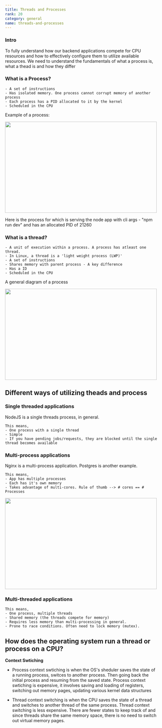 ```yaml
---
title: Threads and Processes
rank: 20
category: general
name: threads-and-processes
---
```


### Intro

To fully understand how our backend applications compete for CPU resources and how to effectively configure them to utilize
available resources. We need to understand the fundamentals of what a process is, what a thead is and how they differ


### What is a Process?

```
- A set of instructions
- Has isolated memory. One process cannot corrupt memory of another process
- Each process has a PID allocated to it by the kernel
- Scheduled in the CPU
```

Example of a process:

<Image src={psAuxImage} alt="" width="500" height="300" />

Here is the process for which is serving the node app with cli args - "npm run dev" and has an allocated
PID of 21260


### What is a thread?

```
- A unit of execution within a process. A process has atleast one thread.
- In Linux, a thread is a 'light weight process (LWP)'
- A set of instructions
- Shares memory with parent process - A key difference
- Has a ID
- Scheduled in the CPU
```

A general diagram of a process

<Image src={threadsProcessImage} alt="" width="500" height="300" />


## Different ways of utilizing theads and process

### Single threaded applications

NodeJS is a single threads process, in general.

```
This means,
- One process with a single thread
- Simple
- If you have pending jobs/requests, they are blocked until the single thread becomes available
```

### Multi-process applications

Nginx is a multi-process application. Postgres is another example.

```
This means,
- App has multiple processes
- Each has it's own memory
- Takes advantage of multi-cores. Rule of thumb --> # cores == # Processes
```

<Image src={nginxArchitectureImage} alt="" width="500" height="300" />


### Multi-threaded applications

```
This means,
- One process, multiple threads
- Shared memory (the threads compete for memory)
- Requires less memory than multi-processing in general.
- Prone to race conditions. Often need to lock memory (mutex).
```


## How does the operating system run a thread or process on a CPU?

**Context Swtiching**

- Process context swtiching is when the OS's sheduler saves the state of a running process, switces
  to another process. Then going back the initial process and resuming from the saved state. Process context swtiching is expensive, it involves saving and loading of registers, switching out memory pages, updating various kernel data
  structures


- Thread context switching is when the CPU saves the state of a thread and
  switches to another thread of the same process. Thread context switching is less
  expensive. There are fewer states to keep track of and since threads share the same
  memory space, there is no need to switch out virtual memory pages.

